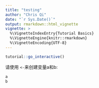 ```yaml
---
title: "testing"
author: "Chris Qi"
date: "`r Sys.Date()`"
output: rmarkdown::html_vignette
vignette: >
  %\VignetteIndexEntry{Tutorial Basics}
  %\VignetteEngine{knitr::rmarkdown}
  %\VignetteEncoding{UTF-8}
---
```


```r
tutorial::go_interactive()
```

请使用 `<-`来创建变量a和b:
```r

a
b
```
